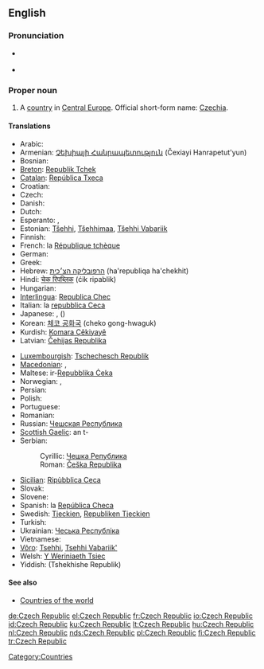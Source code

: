==English==
{{wikipedia}}

===Pronunciation===
* {{a|UK|US}} {{IPA|/ˈtʃɛk rɪˈpʌb.lɪk/}}
* {{audio|en-us-Czech Republic.ogg|Audio (US)}}

===Proper noun===
{{en-proper noun}}

# A [[country]] in [[Central Europe]]. Official short-form name: [[Czechia]].

====Translations====
{{trans-top|country in Central Europe}}
* Arabic: {{Arab|[[جمهورية التشيك]]}}
* Armenian: [[Չեխիայի Հանրապետություն]] (Čexiayi Hanrapetut'yun)
* Bosnian: {{t-|bs|Češka Republika|f}}
* [[Breton]]: [[Republik Tchek]]
* [[Catalan]]: [[República Txeca]] {{f}}
* Croatian: {{t-|hr|Češka Republika|f}}
* Czech: {{t+|cs|Česká republika|f}}
* Danish: {{t|da|Tjekkiet}}
* Dutch: {{t+|nl|Tsjechische Republiek}}
* Esperanto: {{t-|eo|Ĉeĥio|xs=Esperanto}}, {{t-|eo|Ĉeĥujo|xs=Esperanto}}
* Estonian: [[Tšehhi]], [[Tšehhimaa]], [[Tšehhi Vabariik]]
* Finnish: {{t+|fi|Tšekin tasavalta}}
* French: la [[République tchèque]] {{f}}
* German: {{t+|de|Tschechische Republik}}
* Greek: {{t-|el|Δημοκρατία της Τσεχίας|f|tr=Dimokratía tis Tsechías|sc=Grek}}
* Hebrew: [[הרפובליקה הצ׳כית]] (ha'republiqa ha'chekhit)
* Hindi: [[चेक रिपब्लिक]] (ćik ripablik)
* Hungarian: {{t+|hu|Cseh Köztársaság}}
* [[Interlingua]]: [[Republica Chec]]
* Italian: la [[repubblica Ceca]] {{f}}
* Japanese: {{t+|ja|チェコ|tr=Cheko|sc=Jpan}}, {{t-|ja|チェコ共和国|tr=Cheko-kyōwakoku|sc=Jpan}}({{Jpan|ちぇこきょうわこく}})
* Korean: [[체코 공화국]] (cheko gong-hwaguk)
* Kurdish: [[Komara Çêkiyayê]]
* Latvian: [[Čehijas Republika]] {{f}}
{{trans-mid}}
* [[Luxembourgish]]: [[Tschechesch Republik]]
* [[Macedonian]]: {{t+|mk|Чешка|f|tr=Čéška|sc=Cyrl|xs=Macedonian}},  {{t-|mk|Чешка Република|f|tr=Čéška Repúblika|sc=Cyrl|xs=Macedonian}}
* Maltese: ir-[[Repubblika Ċeka]]
* Norwegian: {{t+|no|Tsjekkia}}, {{t-|no|Den tsjekkiske republikk}}
* Persian: {{t-|fa|جمهوری چک|sc=fa-Arab|xs=Persian}}
* Polish: {{t+|pl|Republika Czeska|f}}
* Portuguese: {{t+|pt|República Tcheca}}
* Romanian: {{t+|ro|Republica Cehă|f}}
* Russian: [[Чешская Республика]] {{f}}
* [[Scottish Gaelic]]: an t-{{t-|gd|Seic|f|xs=Scottish Gaelic}}
* Serbian:
*: Cyrillic: [[Чешка Република]] {{f}}
*: Roman: [[Češka Republika]] {{f}}
* [[Sicilian]]: [[Ripùbblica Ceca]] {{f}}
* Slovak: {{t-|sk|Česká republika|f}}
* Slovene: {{t-|sl|Češka Republika|f}}
* Spanish: la [[República Checa]] {{f}}
* Swedish: [[Tjeckien]], [[Republiken Tjeckien]]
* Turkish: {{t+|tr|Çek Cumhuriyeti}}
* Ukrainian: [[Чеська Республіка]]
* Vietnamese: {{t|vi|Cộng hòa Séc}}
* [[Võro]]: [[Tsehhi]], [[Tsehhi Vabariik']]
* Welsh: [[Y Weriniaeth Tsiec]]
* Yiddish: (Tshekhishe Republik)
{{trans-bottom}}

====See also====
* [[Appendix:Countries of the world|Countries of the world]]

[[Category:Countries]]

[[de:Czech Republic]]
[[el:Czech Republic]]
[[fr:Czech Republic]]
[[io:Czech Republic]]
[[id:Czech Republic]]
[[ku:Czech Republic]]
[[lt:Czech Republic]]
[[hu:Czech Republic]]
[[nl:Czech Republic]]
[[nds:Czech Republic]]
[[pl:Czech Republic]]
[[fi:Czech Republic]]
[[tr:Czech Republic]]